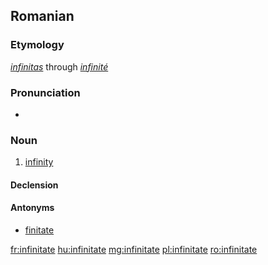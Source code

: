 ==Romanian==

===Etymology===
{{etyl|la|ro}} ''[[infinitas]]'' through {{etyl|fr|ro}} ''[[infinité]]''

===Pronunciation===
* {{IPA|[in.fi.niˈta.te]|lang=ro}}

===Noun===
{{ro-noun|f|infinități}}

# [[infinity]]

====Declension====
{{ro-noun-f|pl=infinități|def=infinitatea}}

====Antonyms====
* [[finitate]]

[[fr:infinitate]]
[[hu:infinitate]]
[[mg:infinitate]]
[[pl:infinitate]]
[[ro:infinitate]]